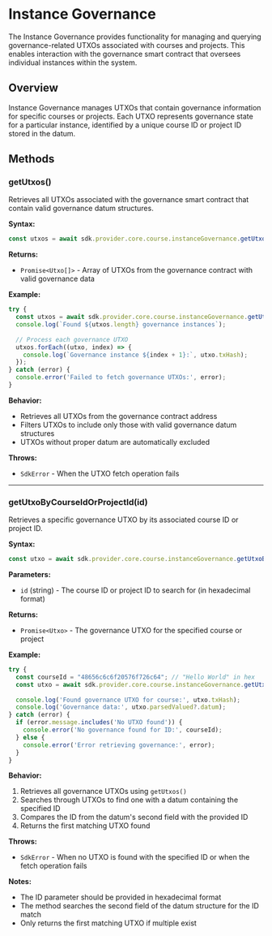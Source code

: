 # Instance Governance

The Instance Governance provides functionality for managing and querying governance-related UTXOs associated with courses and projects. This enables interaction with the governance smart contract that oversees individual instances within the system.

## Overview

Instance Governance manages UTXOs that contain governance information for specific courses or projects. Each UTXO represents governance state for a particular instance, identified by a unique course ID or project ID stored in the datum.

## Methods

### getUtxos()

Retrieves all UTXOs associated with the governance smart contract that contain valid governance datum structures.

**Syntax:**
```typescript
const utxos = await sdk.provider.core.course.instanceGovernance.getUtxos()
```

**Returns:**
- `Promise<Utxo[]>` - Array of UTXOs from the governance contract with valid governance data

**Example:**
```typescript
try {
  const utxos = await sdk.provider.core.course.instanceGovernance.getUtxos();
  console.log(`Found ${utxos.length} governance instances`);
  
  // Process each governance UTXO
  utxos.forEach((utxo, index) => {
    console.log(`Governance instance ${index + 1}:`, utxo.txHash);
  });
} catch (error) {
  console.error('Failed to fetch governance UTXOs:', error);
}
```

**Behavior:**
- Retrieves all UTXOs from the governance contract address
- Filters UTXOs to include only those with valid governance datum structures
- UTXOs without proper datum are automatically excluded

**Throws:**
- `SdkError` - When the UTXO fetch operation fails

---

### getUtxoByCourseIdOrProjectId(id)

Retrieves a specific governance UTXO by its associated course ID or project ID.

**Syntax:**
```typescript
const utxo = await sdk.provider.core.course.instanceGovernance.getUtxoByCourseIdOrProjectId(id)
```

**Parameters:**
- `id` (string) - The course ID or project ID to search for (in hexadecimal format)

**Returns:**
- `Promise<Utxo>` - The governance UTXO for the specified course or project

**Example:**
```typescript
try {
  const courseId = "48656c6c6f20576f726c64"; // "Hello World" in hex
  const utxo = await sdk.provider.core.course.instanceGovernance.getUtxoByCourseIdOrProjectId(courseId);
  
  console.log('Found governance UTXO for course:', utxo.txHash);
  console.log('Governance data:', utxo.parsedValued?.datum);
} catch (error) {
  if (error.message.includes('No UTXO found')) {
    console.error('No governance found for ID:', courseId);
  } else {
    console.error('Error retrieving governance:', error);
  }
}
```

**Behavior:**
1. Retrieves all governance UTXOs using `getUtxos()`
2. Searches through UTXOs to find one with a datum containing the specified ID
3. Compares the ID from the datum's second field with the provided ID
4. Returns the first matching UTXO found

**Throws:**
- `SdkError` - When no UTXO is found with the specified ID or when the fetch operation fails

**Notes:**
- The ID parameter should be provided in hexadecimal format
- The method searches the second field of the datum structure for the ID match
- Only returns the first matching UTXO if multiple exist
